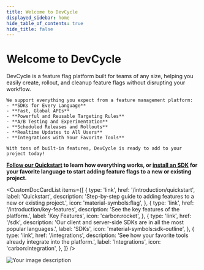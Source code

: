 ```yaml
---
title: Welcome to DevCycle
displayed_sidebar: home
hide_table_of_contents: true
hide_title: false
---
```



# Welcome to DevCycle

<div className="grid-container">
  <div>

DevCycle is a feature flag platform built for teams of any size, helping you easily create, rollout, and cleanup feature flags without disrupting your workflow.

    We support everything you expect from a feature management platform:
    - **SDKs for Every Language**
    - **Fast, Global APIs**
    - **Powerful and Reusable Targeting Rules**
    - **A/B Testing and Experimentation**
    - **Scheduled Releases and Rollouts**
    - **Realtime Updates to All Users**
    - **Integrations with Your Favorite Tools**

    With tons of built-in features, DevCycle is ready to add to your project today!

**[Follow our Quickstart](/introduction/quickstart) to learn how everything works, or [install an SDK](sdk) for your favorite language to start adding feature flags to a new or existing project.**

<CustomDocCardList
  items={[
    {
      type: 'link',
      href: '/introduction/quickstart',
      label: 'Quickstart',
      description:
        'Step-by-step guide to adding features to a new or existing project.',
      icon: 'material-symbols:flag',
    },
    {
      type: 'link',
      href: '/introduction/key-features',
      description:
        'See the key features of the platform.',
      label: 'Key Features',
      icon: 'carbon:rocket',
    },
    {
      type: 'link',
      href: '/sdk',
      description:
        'Our client and server-side SDKs are in all the most popular languages.',
      label: 'SDKs',
      icon: 'material-symbols:sdk-outline',
    },
    {
      type: 'link',
      href: '/integrations',
      description:
        'See how your favorite tools already integrate into the platform.',
      label: 'Integrations',
      icon: 'carbon:integration',
    },
  ]}
/>

  </div>
  <div className="image-container">
    <img src="code-sample-hero.png" alt="Your image description"/>
  </div>
</div>
